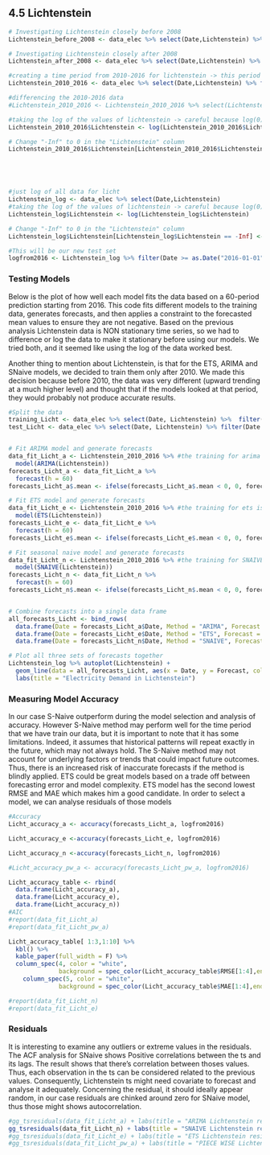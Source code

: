 ## 4.5 Lichtenstein{.tabset}

```r
# Investigating Lichtenstein closely before 2008
Lichtenstein_before_2008 <- data_elec %>% select(Date,Lichtenstein) %>% filter(Date <= as.Date("2008-01-01"))

# Investigating Lichtenstein closely after 2008
Lichtenstein_after_2008 <- data_elec %>% select(Date,Lichtenstein) %>% filter(Date >= as.Date("2008-01-01"))

#creating a time period from 2010-2016 for lichtenstein -> this period will be used for training.
Lichtenstein_2010_2016 <- data_elec %>% select(Date,Lichtenstein) %>% filter(Date >= as.Date("2010-01-01") & Date <= as.Date("2015-12-31"))

#differencing the 2010-2016 data
#Lichtenstein_2010_2016 <- Lichtenstein_2010_2016 %>% select(Lichtenstein) %>% mutate(Lichtenstein = difference(Lichtenstein))

#taking the log of the values of lichtenstein -> careful because log(0) = -infinity
Lichtenstein_2010_2016$Lichtenstein <- log(Lichtenstein_2010_2016$Lichtenstein)

# Change "-Inf" to 0 in the "Lichtenstein" column
Lichtenstein_2010_2016$Lichtenstein[Lichtenstein_2010_2016$Lichtenstein == -Inf] <- 0





#just log of all data for licht
Lichtenstein_log <- data_elec %>% select(Date,Lichtenstein)
#taking the log of the values of lichtenstein -> careful because log(0) = -infinity
Lichtenstein_log$Lichtenstein <- log(Lichtenstein_log$Lichtenstein)

# Change "-Inf" to 0 in the "Lichtenstein" column
Lichtenstein_log$Lichtenstein[Lichtenstein_log$Lichtenstein == -Inf] <- 0

#This will be our new test set
logfrom2016 <- Lichtenstein_log %>% filter(Date >= as.Date("2016-01-01"))


```


### **Testing Models**
Below is the plot of how well each model fits the data based on a 60-period prediction starting from 2016. This code fits different models to the training data, generates forecasts, and then applies a constraint to the forecasted mean values to ensure they are not negative.
Based on the previous analysis Lichtenstein data is NON stationary time series, so we had to difference or log the data to make it stationary before using our models. We tried both, and it seemed like using the log of the data worked best.

Another thing to mention about Lichtenstein, is that for the ETS, ARIMA and SNaive models, we decided to train them only after 2010. We made this decision because before 2010, the data was very different (upward trending at a much higher level) and thought that if the models looked at that period, they would probably not produce accurate results.

```r
#Split the data
training_Licht <- data_elec %>% select(Date, Lichtenstein) %>%  filter(Date < as.Date("2016-01-01"))
test_Licht <- data_elec %>% select(Date, Lichtenstein) %>% filter(Date >= as.Date("2016-01-01"))


# Fit ARIMA model and generate forecasts
data_fit_Licht_a <- Lichtenstein_2010_2016 %>% #the training for arima is the logged values from 2010-2016
  model(ARIMA(Lichtenstein))
forecasts_Licht_a <- data_fit_Licht_a %>%
  forecast(h = 60)
forecasts_Licht_a$.mean <- ifelse(forecasts_Licht_a$.mean < 0, 0, forecasts_Licht_a$.mean)

# Fit ETS model and generate forecasts
data_fit_Licht_e <- Lichtenstein_2010_2016 %>% #the training for ets is the logged values from 2010-2016
  model(ETS(Lichtenstein))
forecasts_Licht_e <- data_fit_Licht_e %>%
  forecast(h = 60)
forecasts_Licht_e$.mean <- ifelse(forecasts_Licht_e$.mean < 0, 0, forecasts_Licht_e$.mean)

# Fit seasonal naive model and generate forecasts
data_fit_Licht_n <- Lichtenstein_2010_2016 %>% #the training for SNAIVE is the logged values from 2010-2016
  model(SNAIVE(Lichtenstein))
forecasts_Licht_n <- data_fit_Licht_n %>%
  forecast(h = 60)
forecasts_Licht_n$.mean <- ifelse(forecasts_Licht_n$.mean < 0, 0, forecasts_Licht_n$.mean)


# Combine forecasts into a single data frame
all_forecasts_Licht <- bind_rows(
  data.frame(Date = forecasts_Licht_a$Date, Method = "ARIMA", Forecast = forecasts_Licht_a$.mean),
  data.frame(Date = forecasts_Licht_e$Date, Method = "ETS", Forecast = forecasts_Licht_e$.mean),
  data.frame(Date = forecasts_Licht_n$Date, Method = "SNAIVE", Forecast = forecasts_Licht_n$.mean))

# Plot all three sets of forecasts together
Lichtenstein_log %>% autoplot(Lichtenstein) +
  geom_line(data = all_forecasts_Licht, aes(x = Date, y = Forecast, color = Method)) +
  labs(title = "Electricity Demand in Lichtenstein")

```

### **Measuring Model Accuracy**
In our case S-Naive outperform during the model selection and analysis of accuracy. However S-Naive method may perform well for the time period that we have train our data, but it is important to note that it has some limitations. Indeed, it assumes that historical patterns will repeat exactly in the future, which may not always hold. The S-Naive method may not account for underlying factors or trends that could impact future outcomes. Thus, there is an increased risk of inaccurate forecasts if the method is blindly applied.
ETS could be great models based on a trade off between forecasting error and model complexity. ETS model has the second lowest RMSE and MAE which makes him a good candidate. In order to select a model, we can analyse residuals of those models

```r
#Accuracy
Licht_accuracy_a <- accuracy(forecasts_Licht_a, logfrom2016)

Licht_accuracy_e <-accuracy(forecasts_Licht_e, logfrom2016)

Licht_accuracy_n <-accuracy(forecasts_Licht_n, logfrom2016)

#Licht_accuracy_pw_a <- accuracy(forecasts_Licht_pw_a, logfrom2016)

Licht_accuracy_table <- rbind(
  data.frame(Licht_accuracy_a),
  data.frame(Licht_accuracy_e),
  data.frame(Licht_accuracy_n))
#AIC
#report(data_fit_Licht_a)
#report(data_fit_Licht_pw_a)
```

```r
Licht_accuracy_table[ 1:3,1:10] %>%
  kbl() %>%
  kable_paper(full_width = F) %>%
  column_spec(4, color = "white",
              background = spec_color(Licht_accuracy_table$RMSE[1:4],end = 0.6)) %>%
    column_spec(5, color = "white",
              background = spec_color(Licht_accuracy_table$MAE[1:4],end = 0.6))
```
```r
#report(data_fit_Licht_n)
#report(data_fit_Licht_e)
```

### **Residuals**
It is interesting to examine any outliers or extreme values in the residuals. The ACF analysis for SNaive shows Positive correlations between the ts and its lags. The result shows that there's correlation between thoses values. Thus, each observation in the ts can be considered related to the previous values. Consequently, Lichtenstein ts might need covariate to forecast and analyse it adequately. Concerning the residual, it should ideally appear random, in our case residuals are chinked around zero for SNaive model, thus those might shows autocorrelation.

```r
#gg_tsresiduals(data_fit_Licht_a) + labs(title = "ARIMA Lichtenstein residuals analysis")
gg_tsresiduals(data_fit_Licht_n) + labs(title = "SNAIVE Lichtenstein residuals analysis")
#gg_tsresiduals(data_fit_Licht_e) + labs(title = "ETS Lichtenstein residuals analysis")
#gg_tsresiduals(data_fit_Licht_pw_a) + labs(title = "PIECE WISE Lichtenstein residuals analysis")
```
